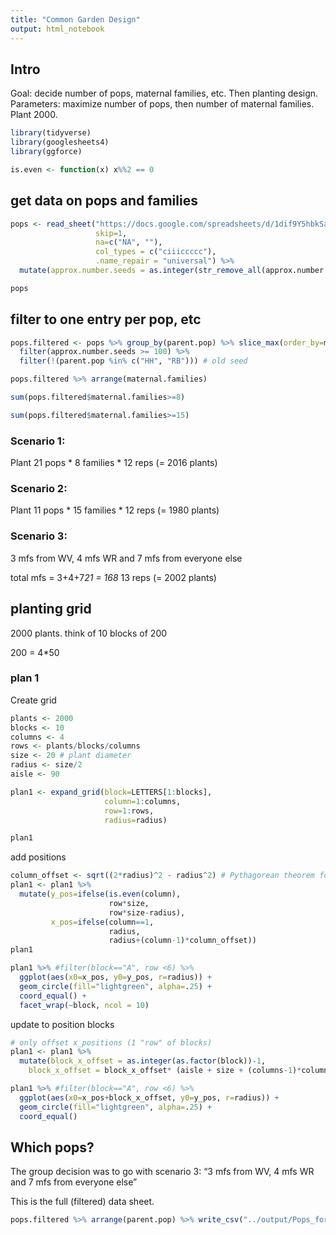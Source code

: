 ```yaml
---
title: "Common Garden Design"
output: html_notebook
---
```


## Intro

Goal: decide number of pops, maternal families, etc.  Then planting design.
Parameters: maximize number of pops, then number of maternal families.  Plant 2000.

```r
library(tidyverse)
library(googlesheets4)
library(ggforce)

is.even <- function(x) x%%2 == 0
```

## get data on pops and families

```r
pops <- read_sheet("https://docs.google.com/spreadsheets/d/1dif9Y5hbkSa56Bgonj04-jXh8jNc6f13RBS6BPUf1IQ",
                   skip=1,
                   na=c("NA", ""),
                   col_types = c("ciiiccccc"),
                   .name_repair = "universal") %>%
  mutate(approx.number.seeds = as.integer(str_remove_all(approx.number.seeds,"[^0-9]")))

pops
```
## filter to one entry per pop, etc

```r
pops.filtered <- pops %>% group_by(parent.pop) %>% slice_max(order_by=maternal.families) %>%
  filter(approx.number.seeds >= 100) %>%
  filter(!(parent.pop %in% c("HH", "RB"))) # old seed

pops.filtered %>% arrange(maternal.families)
```

```r
sum(pops.filtered$maternal.families>=8)
```

```r
sum(pops.filtered$maternal.families>=15)
```

### Scenario 1:

Plant 21 pops * 8 families * 12 reps (= 2016 plants)

### Scenario 2:

Plant 11 pops * 15 families * 12 reps (= 1980 plants)

### Scenario 3:

3 mfs from WV, 4 mfs WR and 7 mfs from everyone else

total mfs = 3+4+7*21 = 168 * 13 reps (= 2002 plants)

## planting grid

2000 plants.  think of 10 blocks of 200

200 = 4*50

### plan 1

Create grid
```r
plants <- 2000
blocks <- 10
columns <- 4
rows <- plants/blocks/columns
size <- 20 # plant diameter
radius <- size/2 
aisle <- 90

plan1 <- expand_grid(block=LETTERS[1:blocks],
                     column=1:columns,
                     row=1:rows,
                     radius=radius)

plan1
```

add positions
```r
column_offset <- sqrt((2*radius)^2 - radius^2) # Pythagorean theorem for offset spacing
plan1 <- plan1 %>%
  mutate(y_pos=ifelse(is.even(column),
                      row*size,
                      row*size-radius),
         x_pos=ifelse(column==1,
                      radius,
                      radius+(column-1)*column_offset))
plan1
```

```r
plan1 %>% #filter(block=="A", row <6) %>%
  ggplot(aes(x0=x_pos, y0=y_pos, r=radius)) +
  geom_circle(fill="lightgreen", alpha=.25) + 
  coord_equal() +
  facet_wrap(~block, ncol = 10)

```
update to position blocks
```r
# only offset x_positions (1 "row" of blocks)
plan1 <- plan1 %>%
  mutate(block_x_offset = as.integer(as.factor(block))-1,
    block_x_offset = block_x_offset* (aisle + size + (columns-1)*column_offset))

plan1 %>% #filter(block=="A", row <6) %>%
  ggplot(aes(x0=x_pos+block_x_offset, y0=y_pos, r=radius)) +
  geom_circle(fill="lightgreen", alpha=.25) + 
  coord_equal() 
```

## Which pops?

The group decision was to go with scenario 3: "3 mfs from WV, 4 mfs WR and 7 mfs from everyone else"

This is the full (filtered) data sheet.

```r
pops.filtered %>% arrange(parent.pop) %>% write_csv("../output/Pops_for_2022_UCD.csv")
```







